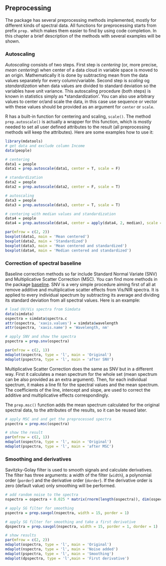 ## Preprocessing {-}

The package has several preprocessing methods implemented, mostly for different kinds of spectral data. All 
functions for preprocessing starts from prefix `prep.` which makes them easier to find by using code completion.
In this chapter a brief description of the methods with several examples will be shown.

### Autoscaling {-}

*Autoscaling* consists of two steps. First step is *centering* (or, more precise, *mean centering*) when center 
of a data cloud in variable space is moved to an origin. Mathematically it is done by subtracting mean from the 
data values separately for every column/variable. Second step is *scaling* og *standardization* when data values 
are divided to standard deviation so the variables have unit variance. This autoscaling procedure (both steps) 
is known in statistics simply as *standardization'. You can also use arbitrary values to center or/and scale 
the data, in this case use sequence or vector with these values should be provided as an argument 
for `center` or `scale`.

R has a built-in function for centering and scaling, `scale()`. The method `prep.autoscale()` is actually a 
wrapper for this function, which is mostly needed to set all user defined attributes to the result (all 
preprocessing methods will keep the attributes). Here are some examples how to use it:

```r
library(mdatools)
# get data and exclude column Income
data(people)

# centering
data1 = people
data1 = prep.autoscale(data1, center = T, scale = F)

# standardization
data2 = people
data2 = prep.autoscale(data2, center = F, scale = T)

# autoscaling
data3 = people
data3 = prep.autoscale(data3, center = T, scale = T)

# centering with median values and standardization
data4 = people
data4 = prep.autoscale(data4, center = apply(data4, 2, median), scale = T)

par(mfrow = c(2, 2))
boxplot(data1, main = 'Mean centered')
boxplot(data2, main = 'Standardized')
boxplot(data3, main = 'Mean centered and standardized')
boxplot(data4, main = 'Median centered and standardized')
```


### Correction of spectral baseline {-}

Baseline correction methods so far include Standard Normal Variate (SNV) and Multiplicative Scatter 
Correction (MSC). You can find more methods in the package [baseline](). SNV is a very simple procedure aiming 
first of all at remove additive and multiplicative scatter effects from Vis/NIR spectra. It is applied to every 
individual spectrum by subtracting its average and dividing its standard deviation from all spectral values. 
Here is an example:

```r

# load UV/Vis spectra from Simdata
data(simdata)
ospectra = simdata$spectra.c
attr(ospectra, 'xaxis.values') = simdata$wavelength
attr(ospectra, 'xaxis.name') = 'Wavelength, nm'

# apply SNV and show the spectra
pspectra = prep.snv(ospectra)

par(mfrow = c(2, 1))
mdaplot(ospectra, type = 'l', main = 'Original')
mdaplot(pspectra, type = 'l', main = 'after SNV')
```

Multiplicative Scatter Correction does the same as SNV but in a different way. First it calculates a mean 
spectrum for the whole set (mean spectrum can be also provided as an extra argument). Then, for each individual 
spectrum, it makes a line fit for the spectral values and the mean spectrum. The coefficients of the line, 
intercept and slope, are used to correct the additive and multiplicative effects correspondingly.

The `prep.msc()` function adds the mean spectrum calculated for the original spectral data, to the attributes of
the results, so it can be reused later.

```r

# apply MSC and and get the preprocessed spectra
pspectra = prep.msc(ospectra)

# show the result
par(mfrow = c(2, 1))
mdaplot(ospectra, type = 'l', main = 'Original')
mdaplot(pspectra, type = 'l', main = 'after MSC')
```

### Smoothing and derivatives {-}

Savitzky-Golay filter is used to smooth signals and calculate derivatives. The filter has three arguments: a 
width of the filter (`width`), a polynomial order (`porder`) and the derivative order (`dorder`). If the derivative 
order is zero (default value) only smoothing will be performed.

```r

# add random noise to the spectra
nspectra = ospectra + 0.025 * matrix(rnorm(length(ospectra)), dim(ospectra))

# apply SG filter for smoothing
pspectra = prep.savgol(nspectra, width = 15, porder = 1)

# apply SG filter for smoothing and take a first derivative
dpspectra = prep.savgol(nspectra, width = 15, porder = 1, dorder = 1)

# show results
par(mfrow = c(2, 2))
mdaplot(ospectra, type = 'l', main = 'Original')
mdaplot(nspectra, type = 'l', main = 'Noise added')
mdaplot(pspectra, type = 'l', main = 'Smoothing')
mdaplot(dpspectra, type = 'l',main = 'First derivative')
```

